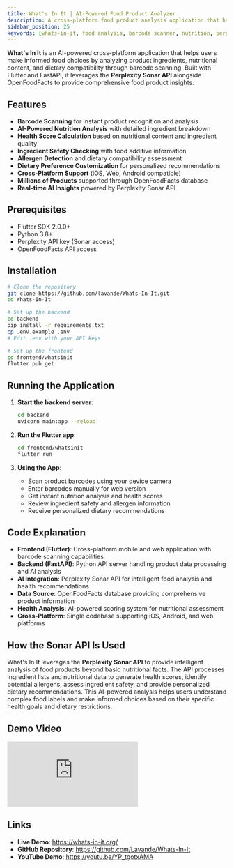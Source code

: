 ```yaml
---
title: What's In It | AI-Powered Food Product Analyzer
description: A cross-platform food product analysis application that helps users understand food ingredients, nutritional content, and dietary compatibility by scanning barcodes
sidebar_position: 25
keywords: [whats-in-it, food analysis, barcode scanner, nutrition, perplexity, sonar, flutter, fastapi, openfoodfacts, health]
---
```


**What's In It** is an AI-powered cross-platform application that helps users make informed food choices by analyzing product ingredients, nutritional content, and dietary compatibility through barcode scanning. Built with Flutter and FastAPI, it leverages the **Perplexity Sonar API** alongside OpenFoodFacts to provide comprehensive food product insights.

## Features

* **Barcode Scanning** for instant product recognition and analysis
* **AI-Powered Nutrition Analysis** with detailed ingredient breakdown
* **Health Score Calculation** based on nutritional content and ingredient quality
* **Ingredient Safety Checking** with food additive information
* **Allergen Detection** and dietary compatibility assessment
* **Dietary Preference Customization** for personalized recommendations
* **Cross-Platform Support** (iOS, Web, Android compatible)
* **Millions of Products** supported through OpenFoodFacts database
* **Real-time AI Insights** powered by Perplexity Sonar API

## Prerequisites

* Flutter SDK 2.0.0+
* Python 3.8+
* Perplexity API key (Sonar access)
* OpenFoodFacts API access

## Installation

```bash
# Clone the repository
git clone https://github.com/lavande/Whats-In-It.git
cd Whats-In-It

# Set up the backend
cd backend
pip install -r requirements.txt
cp .env.example .env
# Edit .env with your API keys

# Set up the frontend
cd frontend/whatsinit
flutter pub get
```

## Running the Application

1. **Start the backend server**:
   ```bash
   cd backend
   uvicorn main:app --reload
   ```

2. **Run the Flutter app**:
   ```bash
   cd frontend/whatsinit
   flutter run
   ```

3. **Using the App**:
   - Scan product barcodes using your device camera
   - Enter barcodes manually for web version
   - Get instant nutrition analysis and health scores
   - Review ingredient safety and allergen information
   - Receive personalized dietary recommendations

## Code Explanation

* **Frontend (Flutter)**: Cross-platform mobile and web application with barcode scanning capabilities
* **Backend (FastAPI)**: Python API server handling product data processing and AI analysis
* **AI Integration**: Perplexity Sonar API for intelligent food analysis and health recommendations
* **Data Source**: OpenFoodFacts database providing comprehensive product information
* **Health Analysis**: AI-powered scoring system for nutritional assessment
* **Cross-Platform**: Single codebase supporting iOS, Android, and web platforms

## How the Sonar API Is Used

What's In It leverages the **Perplexity Sonar API** to provide intelligent analysis of food products beyond basic nutritional facts. The API processes ingredient lists and nutritional data to generate health scores, identify potential allergens, assess ingredient safety, and provide personalized dietary recommendations. This AI-powered analysis helps users understand complex food labels and make informed choices based on their specific health goals and dietary restrictions.

## Demo Video

<iframe
  className="w-full aspect-video rounded-xl"
  src="https://www.youtube.com/embed/YP_tgotxAMA"
  title="What's In It Demo Video"
  frameBorder="0"
  allow="accelerometer; autoplay; clipboard-write; encrypted-media; gyroscope; picture-in-picture"
  allowFullScreen
></iframe>

## Links

- **Live Demo**: https://whats-in-it.org/
- **GitHub Repository**: https://github.com/Lavande/Whats-In-It
- **YouTube Demo**: https://youtu.be/YP_tgotxAMA